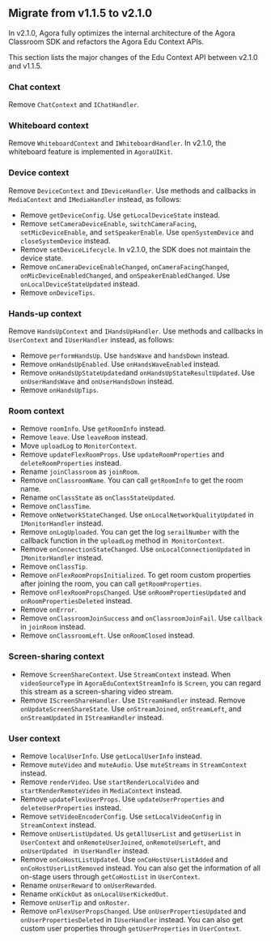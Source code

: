 <PlatformWrapper platform="android">


## Migrate from v1.1.5 to v2.1.0

In v2.1.0, Agora fully optimizes the internal architecture of the Agora Classroom SDK and refactors the Agora Edu Context APIs.

This section lists the major changes of the Edu Context API between v2.1.0 and v1.1.5.


### Chat context

Remove `ChatContext` and `IChatHandler`.

### Whiteboard context

Remove `WhiteboardContext` and `IWhiteboardHandler`. In v2.1.0, the whiteboard feature is implemented in `AgoraUIKit`.

### Device context

Remove `DeviceContext` and `IDeviceHandler`. Use methods and callbacks in `MediaContext` and `IMediaHandler` instead, as follows:

- Remove `getDeviceConfig`. Use `getLocalDeviceState` instead.
- Remove `setCameraDeviceEnable`, `switchCameraFacing`, `setMicDeviceEnable`, and `setSpeakerEnable`. Use `openSystemDevice` and `closeSystemDevice` instead.
- Remove `setDeviceLifecycle`. In v2.1.0, the SDK does not maintain the device state.
- Remove `onCameraDeviceEnableChanged`, `onCameraFacingChanged`, `onMicDeviceEnabledChanged`, and `onSpeakerEnabledChanged`. Use `onLocalDeviceStateUpdated` instead.
- Remove `onDeviceTips`.

### Hands-up context

Remove `HandsUpContext` and `IHandsUpHandler`. Use methods and callbacks in `UserContext` and `IUserHandler` instead, as follows:

- Remove `performHandsUp`. Use `handsWave` and `handsDown` instead.
- Remove `onHandsUpEnabled`. Use `onHandsWaveEnabled` instead.
- Remove `onHandsUpStateUpdated`and `onHandsUpStateResultUpdated`. Use `onUserHandsWave` and `onUserHandsDown` instead.
- Remove `onHandsUpTips`.

### Room context

- Remove `roomInfo`. Use `getRoomInfo` instead.
- Remove `leave`. Use `leaveRoom` instead.
- Move `uploadLog` to `MonitorContext`.
- Remove `updateFlexRoomProps`. Use `updateRoomProperties` and `deleteRoomProperties` instead.
- Rename `joinClassroom` as `joinRoom`.
- Remove `onClassroomName`. You can call `getRoomInfo` to get the room name.
- Rename `onClassState` as `onClassStateUpdated`.
- Remove `onClassTime`.
- Remove `onNetworkStateChanged`. Use `onLocalNetworkQualityUpdated` in `IMonitorHandler` instead.
- Remove `onLogUploaded`. You can get the log `serailNumber` with the callback function in the `uploadLog` method in` MonitorContext`.
- Remove `onConnectionStateChanged`. Use `onLocalConnectionUpdated` in `IMonitorHandler` instead.
- Remove `onClassTip`.
- Remove `onFlexRoomPropsInitialized`. To get room custom properties after joining the room, you can call `getRoomProperties`.
- Remove `onFlexRoomPropsChanged`. Use `onRoomPropertiesUpdated` and `onRoomPropertiesDeleted` instead.
- Remove `onError`.
- Remove `onClassroomJoinSuccess` and `onClassroomJoinFail`. Use `callback` in `joinRoom` instead.
- Remove `onClassroomLeft`. Use `onRoomClosed` instead.

### Screen-sharing context

- Remove `ScreenShareContext`. Use `StreamContext` instead. When `videoSourceType` in `AgoraEduContextStreamInfo` is `Screen`, you can regard this stream as a screen-sharing video stream.
- Remove `IScreenShareHandler`. Use `IStreamHandler` instead. Remove `onUpdateScreenShareState`. Use `onStreamJoined`, `onStreamLeft`, and `onStreamUpdated` in `IStreamHandler` instead.

### User context

- Remove `localUserInfo`. Use `getLocalUserInfo` instead.
- Remove `muteVideo` and `muteAudio`. Use `muteStreams` in `StreamContext` instead.
- Remove `renderVideo`. Use `startRenderLocalVideo` and `startRenderRemoteVideo` in `MediaContext` instead.
- Remove `updateFlexUserProps`. Use `updateUserProperties` and `deleteUserProperties` instead.
- Remove `setVideoEncoderConfig`.  Use `setLocalVideoConfig` in `StreamContext` instead.
- Remove `onUserListUpdated`. Us `getAllUserList` and `getUserList` in `UserContext` and `onRemoteUserJoined`, `onRemoteUserLeft`, and `onUserUpdated ` in `UserHandler` instead.
- Remove `onCoHostListUpdated`. Use `onCoHostUserListAdded` and `onCoHostUserListRemoved` instead. You can also get the information of all on-stage users through `getCoHostList` in `UserContext`.
- Rename `onUserReward` to `onUserRewarded`.
- Rename `onKickOut` as `onLocalUserKickedOut`.
- Remove `onUserTip` and `onRoster`.
- Remove `onFlexUserPropsChanged`. Use `onUserPropertiesUpdated` and `onUserPropertiesDeleted` in `IUserHandler` instead. You can also get custom user properties through `getUserProperties` in `UserContext`.
</PlatformWrapper>